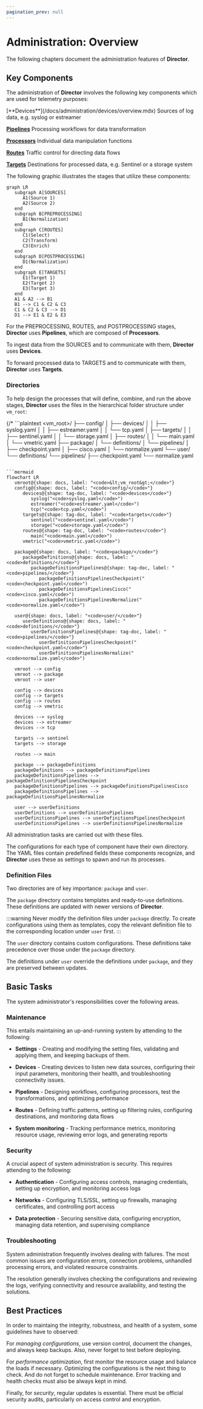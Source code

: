 ```yaml
---
pagination_prev: null
---
```


# Administration: Overview

The following chapters document the administration features of **Director**.

## Key Components

The administration of **Director** involves the following key components which are used for telemetry purposes:

<TermTable>
   <TermCol>[**Devices**](/docs/administration/devices/overview.mdx) </TermCol>
   <DefCol>Sources of log data, e.g. syslog or estreamer</DefCol>

   <TermCol>[**Pipelines**](/docs/administration/pipelines/overview.mdx) </TermCol>
   <DefCol>Processing workflows for data transformation</DefCol>

   <TermCol>[**Processors**](/docs/administration/pipelines/processors/index.mdx) </TermCol>
   <DefCol>Individual data manipulation functions</DefCol>

   <TermCol>[**Routes**](/docs/administration/routes/overview.mdx) </TermCol>
   <DefCol>Traffic control for directing data flows</DefCol>

   <TermCol>[**Targets**](/docs/administration/targets/overview.mdx)</TermCol>
   <DefCol>Destinations for processed data, e.g. Sentinel or a storage system</DefCol>
</TermTable>

The following graphic illustrates the stages that utilize these components:

```mermaid
graph LR
   subgraph A[SOURCES]
      A1(Source 1)
      A2(Source 2)
   end
   subgraph B[PREPROCESSING]
      B1(Normalization)
   end
   subgraph C[ROUTES]
      C1(Select)
      C2(Transform)
      C3(Enrich)
   end
   subgraph D[POSTPROCESSING]
      D1(Normalization)
   end
   subgraph E[TARGETS]
      E1(Target 1)
      E2(Target 2)
      E3(Target 3)
   end
   A1 & A2 --> B1
   B1 --> C1 & C2 & C3 
   C1 & C2 & C3 --> D1
   D1 --> E1 & E2 & E3
```

For the PREPROCESSING, ROUTES, and POSTPROCESSING stages, **Director** uses **Pipelines**, which are composed of **Processors**.

To ingest data from the SOURCES and to communicate with them, **Director** uses **Devices**.

To forward processed data to TARGETS and to communicate with them, **Director** uses **Targets**.

### Directories

To help design the processes that will define, combine, and run the above stages, **Director** uses the files in the hierarchical folder structure under `vm_root`:

{/* ```plaintext
<vm_root>/
├── config/
│   ├── devices/
│   │   ├── syslog.yaml
│   │   ├── estreamer.yaml
│   │   └── tcp.yaml
│   ├── targets/
│   │   ├── sentinel.yaml
│   │   └── storage.yaml
│   ├── routes/
│   │   └── main.yaml
│   └── vmetric.yaml
├── package/
│   └── definitions/
│       └── pipelines/
│           ├── checkpoint.yaml
│           ├── cisco.yaml
│           └── normalize.yaml
└── user/
    └── definitions/
        └── pipelines/
            ├── checkpoint.yaml
            └── normalize.yaml
``` */}

```mermaid
flowchart LR
   vmroot@{shape: docs, label: "<code>&lt;vm_root&gt;</code>"}
   config@{shape: docs, label: "<code>config/</code>"}
      devices@{shape: tag-doc, label: "<code>devices</code>"}
         syslog("<code>syslog.yaml</code>")
         estreamer("<code>estreamer.yaml</code>")
         tcp("<code>tcp.yaml</code>")
      targets@{shape: tag-doc, label: "<code>targets</code>"}
         sentinel("<code>sentinel.yaml</code>")
         storage("<code>storage.yaml</code>")
      routes@{shape: tag-doc, label: "<code>routes</code>"}
         main("<code>main.yaml</code>")
      vmetric("<code>vmetric.yaml</code>")

   package@{shape: docs, label: "<code>package/</code>"}
      packageDefinitions@{shape: docs, label: "<code>definitions/</code>"}
         packageDefinitionsPipelines@{shape: tag-doc, label: "<code>pipelines/</code>"}
            packageDefinitionsPipelinesCheckpoint("<code>checkpoint.yaml</code>")
            packageDefinitionsPipelinesCisco("<code>cisco.yaml</code>")
            packageDefinitionsPipelinesNormalize("<code>normalize.yaml</code>")

   user@{shape: docs, label: "<code>user/</code>"}
      userDefinitions@{shape: docs, label: "<code>definitions/</code>"}
         userDefinitionsPipelines@{shape: tag-doc, label: "<code>pipelines/</code>"}
            userDefinitionsPipelinesCheckpoint("<code>checkpoint.yaml</code>")
            userDefinitionsPipelinesNormalize("<code>normalize.yaml</code>")

   vmroot --> config
   vmroot --> package
   vmroot --> user

   config --> devices
   config --> targets
   config --> routes
   config --> vmetric

   devices --> syslog
   devices --> estreamer
   devices --> tcp

   targets --> sentinel
   targets --> storage

   routes --> main

   package --> packageDefinitions
   packageDefinitions --> packageDefinitionsPipelines
   packageDefinitionsPipelines --> packageDefinitionsPipelinesCheckpoint
   packageDefinitionsPipelines --> packageDefinitionsPipelinesCisco
   packageDefinitionsPipelines --> packageDefinitionsPipelinesNormalize

   user --> userDefinitions
   userDefinitions --> userDefinitionsPipelines
   userDefinitionsPipelines --> userDefinitionsPipelinesCheckpoint
   userDefinitionsPipelines --> userDefinitionsPipelinesNormalize

```

All administration tasks are carried out with these files.

The configurations for each type of component have their own directory. The YAML files contain predefined fields these components recognize, and **Director** uses these as settings to spawn and run its processes.

### Definition Files

Two directories are of key importance: `package` and `user`.

The `package` directory contains templates and ready-to-use definitions. These definitions are updated with newer versions of **Director**.

:::warning
Never modify the definition files under `package` directly. To create configurations using them as templates, copy the relevant definition file to the corresponding location under `user` first.
:::

The `user` directory contains custom configurations. These definitions take precedence over those under the `package` directory.

The definitions under `user` override the definitions under `package`, and they are preserved between updates.

## Basic Tasks

The system administrator's responsibilities cover the following areas.

### Maintenance

This entails maintaining an up-and-running system by attending to the following:

* **Settings** - Creating and modifying the setting files, validating and applying them, and keeping backups of them.

* **Devices** - Creating devices to listen new data sources, configuring their input parameters, monitoring their health, and troubleshooting connectivity issues.

* **Pipelines** - Designing workflows, configuring processors, test the transformations, and optimizing performance

* **Routes** - Defining traffic patterns, setting up filtering rules, configuring destinations, and monitoring data flows

* **System monitoring** - Tracking performance metrics, monitoring resource usage, reviewing error logs, and generating reports

### Security

A crucial aspect of system administration is security. This requires attending to the following:

* **Authentication** - Configuring access controls, managing credentials, setting up encryption, and monitoring access logs

* **Networks** - Configuring TLS/SSL, setting up firewalls, managing certificates, and controlling port access

* **Data protection** - Securing sensitive data, configuring encryption, managing data retention, and supervising compliance

### Troubleshooting

System administration frequently involves dealing with failures. The most common issues are configuration errors, connection problems, unhandled processing errors, and violated resource constraints.

The resolution generally involves checking the configurations and reviewing the logs, verifying connectivity and resource availability, and testing the solutions.

## Best Practices

In order to maintaing the integrity, robustness, and health of a system, some guidelines have to observed:

For _managing configurations_, use version control, document the changes, and always keep backups. Also, never forget to test before deploying.

For _performance optimization_, first monitor the resource usage and balance the loads if necessary. Optimizing the configurations is the next thing to check. And do not forget to schedule maintenance. Error tracking and health checks must also be always kept in mind.

Finally, for _security_, regular updates is essential. There must be official security audits, particularly on access control and encryption.
